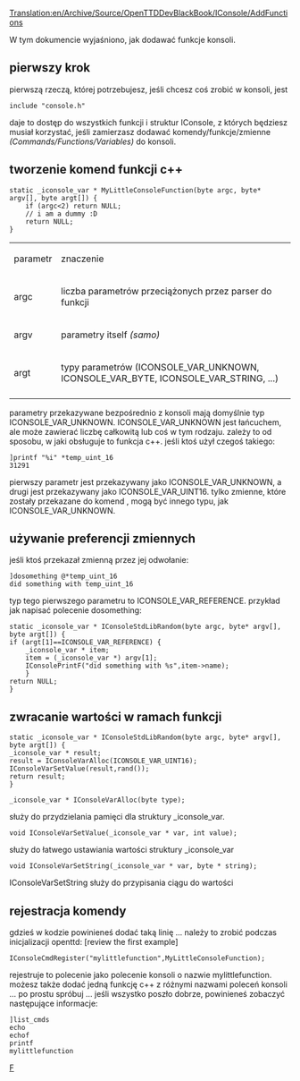 [[Translation:en/Archive/Source/OpenTTDDevBlackBook/IConsole/AddFunctions]]
 
<!--{{DevDoc}}-->{{pl/Rozwój}}
W tym dokumencie wyjaśniono, jak dodawać funkcje konsoli.

==pierwszy krok==
pierwszą rzeczą, której potrzebujesz, jeśli chcesz coś zrobić w konsoli, jest
<pre>
include "console.h"
</pre>
daje to dostęp do wszystkich funkcji i struktur IConsole, z których będziesz musiał korzystać, jeśli zamierzasz dodawać komendy/funkcje/zmienne ''(Commands/Functions/Variables)'' do konsoli.

==tworzenie komend funkcji c++==
<pre>
static _iconsole_var * MyLittleConsoleFunction(byte argc, byte* argv[], byte argt[]) {
	if (argc<2) return NULL;
	// i am a dummy :D
	return NULL;
}
</pre>
{|
| parametr || znaczenie
|-
| argc || liczba parametrów przeciążonych przez parser do funkcji
|-
| argv || parametry itself ''(samo)''
|-
| argt || typy parametrów (ICONSOLE_VAR_UNKNOWN, ICONSOLE_VAR_BYTE, ICONSOLE_VAR_STRING, ...)
|-
|}
parametry przekazywane bezpośrednio z konsoli mają domyślnie typ ICONSOLE_VAR_UNKNOWN. ICONSOLE_VAR_UNKNOWN jest łańcuchem, ale może zawierać liczbę całkowitą lub coś w tym rodzaju. zależy to od sposobu, w jaki obsługuje to funkcja c++. jeśli ktoś użył czegoś takiego:
<pre>
]printf "%i" *temp_uint_16
31291
</pre>
pierwszy parametr jest przekazywany jako ICONSOLE_VAR_UNKNOWN, a drugi jest przekazywany jako ICONSOLE_VAR_UINT16. tylko zmienne, które zostały przekazane do komend , mogą być innego typu, jak ICONSOLE_VAR_UNKNOWN.

==używanie preferencji zmiennych==
jeśli ktoś przekazał zmienną przez jej odwołanie:
<pre>
]dosomething @*temp_uint_16
did something with temp_uint_16
</pre>
typ tego pierwszego parametru to ICONSOLE_VAR_REFERENCE.
przykład jak napisać polecenie dosomething:
<pre>
static _iconsole_var * IConsoleStdLibRandom(byte argc, byte* argv[], byte argt[]) {
if (argt[1]==ICONSOLE_VAR_REFERENCE) {
    _iconsole_var * item;
    item = (_iconsole_var *) argv[1];
    IConsolePrintF("did something with %s",item->name);
    }
return NULL;
}
</pre>

==zwracanie wartości w ramach funkcji==
<pre>
static _iconsole_var * IConsoleStdLibRandom(byte argc, byte* argv[], byte argt[]) {
_iconsole_var * result;
result = IConsoleVarAlloc(ICONSOLE_VAR_UINT16);
IConsoleVarSetValue(result,rand());
return result;
}
</pre>
<pre>_iconsole_var * IConsoleVarAlloc(byte type);</pre>
służy do przydzielania pamięci dla struktury _iconsole_var.
<pre>void IConsoleVarSetValue(_iconsole_var * var, int value);</pre>
służy do łatwego ustawiania wartości struktury _iconsole_var
<pre>void IConsoleVarSetString(_iconsole_var * var, byte * string);</pre>
IConsoleVarSetString służy do przypisania ciągu do wartości

==rejestracja komendy==
gdzieś w kodzie powinieneś dodać taką linię ... należy to zrobić podczas inicjalizacji openttd: [review the first example]
<pre>
IConsoleCmdRegister("mylittlefunction",MyLittleConsoleFunction);
</pre>
rejestruje to polecenie jako polecenie konsoli o nazwie mylittlefunction. możesz także dodać jedną funkcję c++ z różnymi nazwami poleceń konsoli ... po prostu spróbuj ...
jeśli wszystko poszło dobrze, powinieneś zobaczyć następujące informacje:
<pre>
]list_cmds
echo
echof
printf
mylittlefunction
</pre>

<!--[[Category:OpenTTDDevBlackBook|F]]--> [[Category:pl/OpenTTDDevBlackBook|F]]